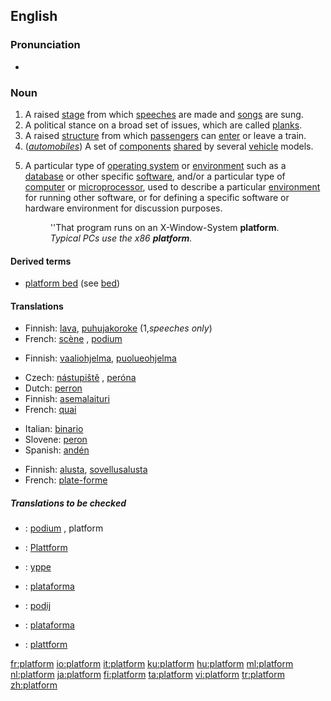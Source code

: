 ==English==

===Pronunciation===
*{{audio|en-us-platform.ogg|Audio (US)}}

===Noun===
{{en-noun}}

# A raised [[stage]] from which [[speech]]es are made and [[song]]s are sung.
# A political stance on a broad set of issues, which are called [[plank]]s.
# A raised [[structure]] from which [[passenger]]s can [[enter]] or leave a train.
# (''[[automobile]]s'') A set of [[component]]s [[share]]d by several [[vehicle]] models.
# {{computing}} A particular type of [[operating system]] or [[environment]] such as a [[database]] or other specific [[software]], and/or a particular type of [[computer]] or [[microprocessor]], used to describe a particular [[environment]] for running other software, or for defining a specific software or hardware environment for discussion purposes.
#:''That program runs on an X-Window-System '''platform'''.
#:''Typical PCs use the x86 '''platform'''.''

====Derived terms====
*[[platform bed]] (see [[bed]])

====Translations====
{{trans-top|A raised stage from which speeches are made and songs are sung}}
*Finnish: [[lava]], [[puhujakoroke]] (1,''speeches only'')
*French: [[scène]] {{f}}, [[podium]] {{m}}
{{trans-mid}}
{{trans-bottom}}

{{trans-top|A political stance on a broad set of issues, which are called planks}}
*Finnish: [[vaaliohjelma]], [[puolueohjelma]]
{{trans-mid}}
{{trans-bottom}}

{{trans-top|structure for waiting for a train}}
*Czech: [[nástupiště]] {{n}}, [[peróna]] {{f}}
*Dutch: [[perron]] {{m}}
*Finnish: [[asemalaituri]]
*French: [[quai]] {{m}}
{{trans-mid}}
*Italian: [[binario]] {{m}}
*Slovene: [[peron]] {{m}}
*Spanish: [[andén]] {{m}}
{{trans-bottom}}

{{trans-top|A set of components shared by several vehicle models}}
{{trans-mid}}
{{trans-bottom}}

{{trans-top|A particular type of operating system or environment}}
*Finnish: [[alusta]], [[sovellusalusta]]
*French: [[plate-forme]] {{f}}
{{trans-mid}}
{{trans-bottom}}

=====Translations to be checked=====
{{checktrans}}
{{top}}
*{{ttbc|Dutch}}: [[podium]] {{n}}, platform {{n}}
*{{ttbc|German}}: [[Plattform]] {{f}}
*{{ttbc|Old English}}: [[yppe]] {{f}}
*{{ttbc|Portuguese}}: [[plataforma]] {{f}}
{{mid}}
*{{ttbc|Slovene}}: [[podij]] {{m}}
*{{ttbc|Spanish}}: [[plataforma]] {{f}}
*{{ttbc|Swedish}}: [[plattform]] {{c}}
{{bottom}}

[[fr:platform]]
[[io:platform]]
[[it:platform]]
[[ku:platform]]
[[hu:platform]]
[[ml:platform]]
[[nl:platform]]
[[ja:platform]]
[[fi:platform]]
[[ta:platform]]
[[vi:platform]]
[[tr:platform]]
[[zh:platform]]